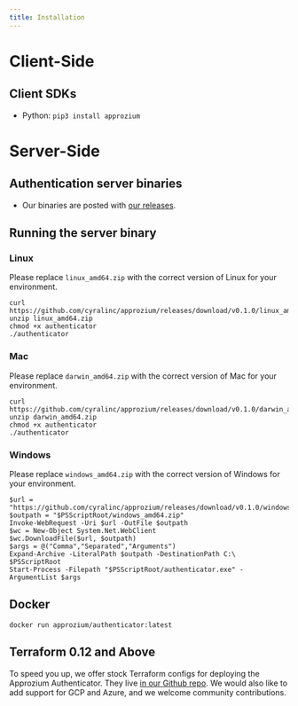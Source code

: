 ```yaml
---
title: Installation
---
```


# Client-Side

## Client SDKs

- Python: `pip3 install approzium`

# Server-Side

## Authentication server binaries

- Our binaries are posted with [our releases](https://github.com/cyralinc/approzium/releases).

## Running the server binary

### Linux

Please replace `linux_amd64.zip` with the correct version of Linux for your environment.

```
curl https://github.com/cyralinc/approzium/releases/download/v0.1.0/linux_amd64.zip
unzip linux_amd64.zip
chmod +x authenticator
./authenticator
```

### Mac

Please replace `darwin_amd64.zip` with the correct version of Mac for your environment.

```
curl https://github.com/cyralinc/approzium/releases/download/v0.1.0/darwin_amd64.zip
unzip darwin_amd64.zip
chmod +x authenticator
./authenticator
```

### Windows

Please replace `windows_amd64.zip` with the correct version of Windows for your environment.

```
$url = "https://github.com/cyralinc/approzium/releases/download/v0.1.0/windows_amd64.zip"
$outpath = "$PSScriptRoot/windows_amd64.zip"
Invoke-WebRequest -Uri $url -OutFile $outpath
$wc = New-Object System.Net.WebClient
$wc.DownloadFile($url, $outpath)
$args = @("Comma","Separated","Arguments")
Expand-Archive -LiteralPath $outpath -DestinationPath C:\ $PSScriptRoot
Start-Process -Filepath "$PSScriptRoot/authenticator.exe" -ArgumentList $args
```

## Docker
```
docker run approzium/authenticator:latest
```

## Terraform 0.12 and Above

To speed you up, we offer stock Terraform configs for deploying the Approzium Authenticator. They live
[in our Github repo](https://github.com/cyralinc/approzium/tree/develop/terraform). We would also like
to add support for GCP and Azure, and we welcome community contributions.
